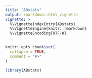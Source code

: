 ```yaml
---
title: "ABstats"
output: rmarkdown::html_vignette
vignette: >
  %\VignetteIndexEntry{ABstats}
  %\VignetteEngine{knitr::rmarkdown}
  %\VignetteEncoding{UTF-8}
---
```


```r
knitr::opts_chunk$set(
  collapse = TRUE,
  comment = "#>"
)
```

```r
library(ABstats)
```
